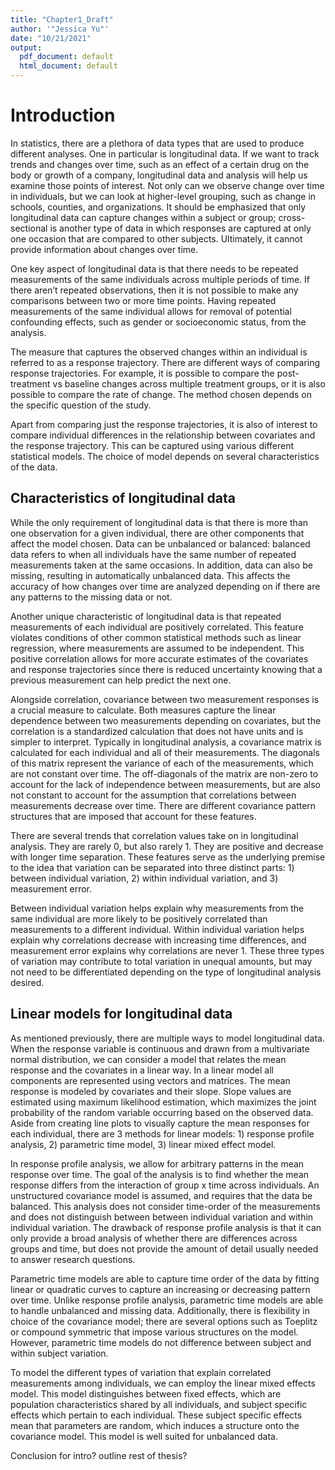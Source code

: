 ```yaml
---
title: "Chapter1_Draft"
author: '"Jessica Yu"'
date: "10/21/2021"
output:
  pdf_document: default
  html_document: default
---
```




# Introduction

In statistics, there are a plethora of data types that are used to produce different analyses. One in particular is longitudinal data. If we want to track trends and changes over time, such as an effect of a certain drug on the body or growth of a company, longitudinal data and analysis will help us examine those points of interest. Not only can we observe change over time in individuals, but we can look at higher-level grouping, such as change in schools, counties, and organizations. It should be emphasized that only longitudinal data can capture changes within a subject or group; cross-sectional is another type of data in which responses are captured at only one occasion that are compared to other subjects. Ultimately, it cannot provide information about changes over time. 

One key aspect of longitudinal data is that there needs to be repeated measurements of the same individuals across multiple periods of time. If there aren't repeated observations, then it is not possible to make any comparisons between two or more time points. Having repeated measurements of the same individual allows for removal of potential confounding effects, such as gender or socioeconomic status, from the analysis. 

The measure that captures the observed changes within an individual is referred to as a response trajectory. There are different ways of comparing response trajectories. For example, it is possible to compare the post-treatment vs baseline changes across multiple treatment groups, or it is also possible to compare the rate of change. The method chosen depends on the specific question of the study. 

Apart from comparing just the response trajectories, it is also of interest to compare individual differences in the relationship between covariates and the response trajectory. This can be captured using various different statistical models. The choice of model depends on several characteristics of the data.


## Characteristics of longitudinal data

While the only requirement of longitudinal data is that there is more than one observation for a given individual, there are other components that affect the model chosen. Data can be unbalanced or balanced: balanced data refers to when all individuals have the same number of repeated measurements taken at the same occasions. In addition, data can also be missing, resulting in automatically unbalanced data. This affects the accuracy of how changes over time are analyzed depending on if there are any patterns to the missing data or not. 

Another unique characteristic of longitudinal data is that repeated measurements of each individual are positively correlated. This feature violates conditions of other common statistical methods such as linear regression, where measurements are assumed to be independent. This positive correlation allows for more accurate estimates of the covariates and response trajectories since there is reduced uncertainty knowing that a previous measurement can help predict the next one. 

Alongside correlation, covariance between two measurement responses is a crucial measure to calculate. Both measures capture the linear dependence between two measurements depending on covariates, but the correlation is a standardized calculation that does not have units and is simpler to interpret. Typically in longitudinal analysis, a covariance matrix is calculated for each individual and all of their measurements. The diagonals of this matrix represent the variance of each of the measurements, which are not constant over time. The off-diagonals of the matrix are non-zero to account for the lack of independence between measurements, but are also not constant to account for the assumption that correlations between measurements decrease over time. There are different covariance pattern structures that are imposed that account for these features. 

There are several trends that correlation values take on in longitudinal analysis. They are rarely 0, but also rarely 1. They are positive and decrease with longer time separation. These features serve as the underlying premise to the idea that variation can be separated into three distinct parts: 1) between individual variation, 2) within individual variation, and 3) measurement error. 

Between individual variation helps explain why measurements from the same individual are more likely to be positively correlated than measurements to a different individual. Within individual variation helps explain why correlations decrease with increasing time differences, and measurement error explains why correlations are never 1. These three types of variation may contribute to total variation in unequal amounts, but may not need to be differentiated depending on the type of longitudinal analysis desired. 

## Linear models for longitudinal data

As mentioned previously, there are multiple ways to model longitudinal data. When the response variable is continuous and drawn from a multivariate normal distribution, we can consider a model that relates the mean response and the covariates in a linear way. In a linear model all components are represented using vectors and matrices. The mean response is modeled by covariates and their slope. Slope values are estimated using maximum likelihood estimation, which maximizes the joint probability of the random variable occurring based on the observed data.   Aside from creating line plots to visually capture the mean responses for each individual, there are 3 methods for linear models: 1) response profile analysis, 2) parametric time model, 3) linear mixed effect model.

In response profile analysis, we allow for arbitrary patterns in the mean response over time. The goal of the analysis is to find whether the mean response differs from the interaction of group x time across individuals. An unstructured covariance model is assumed, and requires that the data be balanced. This analysis does not consider time-order of the measurements and does not distinguish between between individual variation and within individual variation. The drawback of response profile analysis is that it can only provide a broad analysis of whether there are differences across groups and time, but does not provide the amount of detail usually needed to answer research questions. 

Parametric time models are able to capture time order of the data by fitting  linear or quadratic curves to capture an increasing or decreasing pattern over time. Unlike response profile analysis, parametric time models are able to handle unbalanced and missing data. Additionally, there is flexibility in choice of the covariance model; there are several options such as Toeplitz or compound symmetric that impose various structures on the model. However, parametric time models do not difference between subject and within subject variation. 

To model the different types of variation that explain correlated measurements among individuals, we can employ the linear mixed effects model. This model distinguishes between fixed effects, which are population characteristics shared by all individuals, and subject specific effects which pertain to each individual. These subject specific effects mean that parameters are random, which induces a structure onto the covariance model. This model is well suited for unbalanced data. 





Conclusion for intro? outline rest of thesis? 















